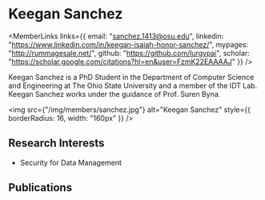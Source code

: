 
# Keegan Sanchez

<div style={{display: 'flex', flexDirection: 'row'}}>

<div style={{flex: 1, display: 'flex', flexDirection: 'column'}}>

<MemberLinks
  links={{
    email: "sanchez.1413@osu.edu",
    linkedin: "https://www.linkedin.com/in/keegan-isaiah-honor-sanchez/",
    mypages: "http://rummagesale.net/",
    github: "https://github.com/lurgypai",
    scholar: "https://scholar.google.com/citations?hl=en&user=FzmK22EAAAAJ"
  }}
/>

Keegan Sanchez is a PhD Student in the Department of Computer Science and Engineering at The Ohio State University and a member of the IDT Lab. Keegan Sanchez works under the guidance of Prof. Suren Byna.

</div>

<div style={{paddingLeft: 32}}>

<img
  src={"/img/members/sanchez.jpg"}
  alt="Keegan Sanchez"
  style={{ borderRadius: 16, width: "160px" }}
/>

</div>

</div>

## Research Interests

- Security for Data Management

## Publications

<MemberPublications authorShortName="K. Sanchez" />
